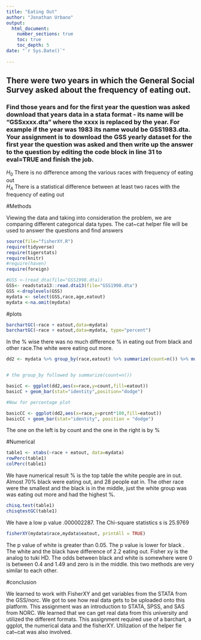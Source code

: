 ```yaml
---
title: "Eating Out"
author: "Jonathan Urbano"
output: 
  html_document:
    number_sections: true
    toc: true
    toc_depth: 5
date: "`r Sys.Date()`"    
    
---
```



## There were two years in which the General Social Survey asked about the frequency of eating out.
### Find those years and for the first year the question was asked download that years data in a stata format - its name will be "GSSxxxx.dta" where the xxxx is replaced by the year.  For example if the year was 1983 its name would be GSS1983.dta. Your assignment is to download the GSS yearly dataset for the first year the question was asked and then  write up the answer to the question by editing the  code block in line 31 to eval=TRUE and finish the job. 

$H_0$ There is no difference among the various races with frequency of eating out  
$H_A$ There is a statistical difference between at least two races with the frequency of eating out  


#Methods

Viewing the data and taking into consideration the problem, we are comparing different categorical data types. The cat~cat helper file will be used to answer the questions and find answers


```r
source(file="fisherXY.R")
require(tidyverse)
require(tigerstats)
require(knitr)
#require(haven)
require(foreign)
```

```r
#GSS <-(read_dta(file="GSS1998.dta))
GSS<- readstata13::read.dta13(file="GSS1998.dta")
GSS <-droplevels(GSS)
mydata <- select(GSS,race,age,eatout)
mydata <-na.omit(mydata)
```





#plots

```r
barchartGC(~race + eatout,data=mydata)
barchartGC(~race + eatout,data=mydata, type="percent")

```

In the % wise there was no much difference % in eating out from black and other race.The white were eating out more.




```r
dd2 <- mydata %>% group_by(race,eatout) %>% summarize(count=n()) %>% mutate(prcnt=count/sum(count))


# the group_by followed by summarize(count=n())

basicC <- ggplot(dd2,aes(x=race,y=count,fill=eatout))
basicC + geom_bar(stat="identity",position="dodge")

#Now for percentage plot

basicCC <- ggplot(dd2,aes(x=race,y=prcnt*100,fill=eatout)) 
basicCC + geom_bar(stat="identity", position = "dodge")
```


The one on the left is by count and the one in the right is by %





#Numerical

```r
table1 <- xtabs(~race + eatout, data=mydata)
rowPerc(table1)
colPerc(table1)
```
We have numerical result % is the top table the white people are in out. Almost 70% black were eating out, and 28 people eat in. The other race were the smallest and the black is in the middle, just the white group was was eating out more and had the highest %.







```r
chisq.test(table1)
chisqtestGC(table1)
```
We have a low p value .000002287. The Chi-square statistics s is 25.9769







```r
fisherXY(mydata$race,mydata$eatout, printAll = TRUE)
```
The p value of white is greater than 0.05. The p value is lower for black . The white and the black have difference of 2.2 eating out. Fisher xy is the analog to tuki HD. The odds between black and white is somewhere were 0 is between 0.4 and 1.49 and zero is in the middle. this two methods are very similar to each other.





#conclusion 

We learned to work with FisherXY and get variables from the STATA from the GSS/norc. We got to see how real data gets to be uploaded onto this platform. This assignment was an introduction to STATA, SPSS, and SAS from NORC. We learned that we can get real data from this university and utilized the different formats. This assignment required use of a barchart, a ggplot, the numerical data and the fisherXY. Utilization of the helper fie cat~cat was also involved.


